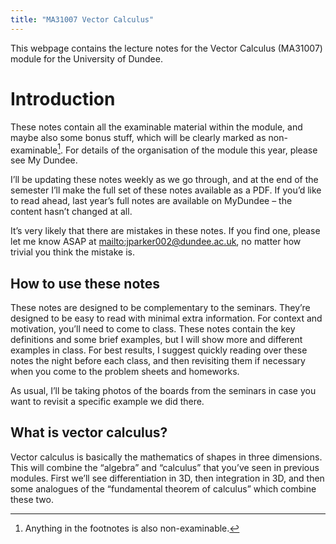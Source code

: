 ```yaml
---
title: "MA31007 Vector Calculus"
---
```


This webpage contains the lecture notes for the Vector Calculus (MA31007) module for the University of Dundee.

# Introduction
These notes contain all the examinable material within the module, and maybe also some bonus stuff, which will be clearly marked as non-examinable^[Anything in the footnotes is also non-examinable.]. For details of the organisation of the module this year, please see My Dundee.

I'll be updating these notes weekly as we go through, and at the end of the semester I'll make the full set of these notes available as a PDF. If you'd like to read ahead, last year's full notes are available on MyDundee -- the content hasn't changed at all.

It's very likely that there are mistakes in these notes. If you find one, please let me know ASAP at <mailto:jparker002@dundee.ac.uk>, no matter how trivial you think the mistake is.

## How to use these notes
These notes are designed to be complementary to the seminars. They're designed to be easy to read with minimal extra information. For context and motivation, you'll need to come to class.
These notes contain the key definitions and some brief examples, but I will show more and different examples in class.
For best results, I suggest quickly reading over these notes the night before each class, and then revisiting them if necessary when
you come to the problem sheets and homeworks.

As usual, I'll be taking photos of the boards from the seminars in case you want to revisit a specific example we did there.

## What is vector calculus?
Vector calculus is basically the mathematics of shapes in three dimensions. This will combine the "algebra" and "calculus" that you've seen in previous modules. First we'll see differentiation in 3D, then integration in 3D, and then some analogues of the "fundamental theorem of calculus" which combine these two.